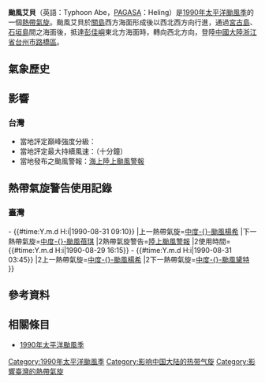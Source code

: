 {{Infobox hurricane
| name           = 颱風艾貝
| basin          = WPac
| image          = [[File:Abe_aug_30_1990_0545Z.jpg|250px]]
| caption        = 
| formed         = 1990年8月24日
| dissipated     = 1990年9月3日
| extratropical  = 9月1日<ref>{{Digital Typhoon|199015|ABE}}</ref>
| type = 颱風
| 1-min winds    = 90
| 10-min winds   = 75
| pressure       = 955
| fatalities     = 108〜195人<!--TW 1, CH 108, PH 85, JP 1-->
| Damagespre     = 
| Damages        = 748<!--741.5–743cn+~6.09953ja; see "MWL" & "HKO"-->
| affected       = [[加罗林群岛|加罗林群岛]]<br>[[马里亚纳群岛|马里亚纳群岛]]<br>[[日本|日本]]<br>[[中華民國|中華民國]]<br>[[中华人民共和国|中华人民共和国]]<br>[[朝鮮_(地區)|朝鮮]]
| cycloneseason  = [[1990年太平洋颱風季|1990年太平洋颱風季]]
}}
'''颱風艾貝'''（英語：Typhoon Abe，[[PAGASA|PAGASA]]：Heling）是[[1990年太平洋颱風季|1990年太平洋颱風季]]的一個[[熱帶氣旋|熱帶氣旋]]。颱風艾貝於[[關島|關島]]西方海面形成後以西北西方向行進，通過[[宮古島|宮古島]]、[[石垣島|石垣島]]間之海面後，抵達[[彭佳嶼|彭佳嶼]]東北方海面時，轉向西北方向，登陸[[中國大陸|中國大陸]][[浙江省|浙江省]][[台州市|台州市]][[路橋區|路橋區]]。

==氣象歷史==
{{storm path|Abe 1990 track.png}}
{{clear|left}}

==影響==
===台灣===
*當地評定巔峰強度分級：{{熱帶氣旋等級|CWB=3}}
*當地評定最大持續風速：{{convert|45|m/s|kn km/h}}（十分鐘）
*當地發布之颱風警報：[[海上颱風警報|海上]][[陸上颱風警報|陸上颱風警報]]

==熱帶氣旋警告使用記錄==
===臺灣===
{{熱帶氣旋警告使用記錄
|氣象台={{flagicon|Taiwan}}[[中央氣象局|中央氣象局]]
|警告系統=颱風警報
|熱帶氣旋警告=[[海上颱風警報|海上颱風警報]]
|使用時間={{#time:Y.m.d H:i|1990-08-29 09:20}} - {{#time:Y.m.d H:i|1990-08-31 09:10}}
|上一熱帶氣旋=[[颱風仁斯_(1990年)|中度-{}-颱風楊希]]
|下一熱帶氣旋=[[颱風貝姬_(1990年)|中度-{}-颱風蓓琪]]
|2熱帶氣旋警告=[[陸上颱風警報|陸上颱風警報]]
|2使用時間={{#time:Y.m.d H:i|1990-08-29 16:15}} - {{#time:Y.m.d H:i|1990-08-31 03:45}}
|2上一熱帶氣旋=[[颱風仁斯_(1990年)|中度-{}-颱風楊希]]
|2下一熱帶氣旋=[[颱風黛蒂_(1990年)|中度-{}-颱風黛特]]
}}

==參考資料==
{{Reflist}}

==相關條目==
*[[1990年太平洋颱風季|1990年太平洋颱風季]]
{{Climate-stub}}
[[Category:1990年太平洋颱風季|Category:1990年太平洋颱風季]]
[[Category:影响中国大陆的热带气旋|Category:影响中国大陆的热带气旋]]
[[Category:影響臺灣的熱帶氣旋|Category:影響臺灣的熱帶氣旋]]
{{DEFAULTSORT:艾貝}}